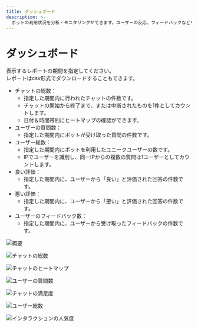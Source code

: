 ```yaml
---
title: ダッシュボード
description: >-
  ボットの利用状況を分析・モニタリングができます。ユーザーの反応、フィードバックなどを数値で可視化できます。ユーザーの反応・フィードバックなどを数値で可視化し、サービスの活用状況や改善ポイントを把握するのに役立ちます。
---
```


# ダッシュボード

表示するレポートの期間を指定してください。\
レポートはcsv形式でダウンロードすることもできます。

* チャットの総数：
  * 指定した期間内に行われたチャットの件数です。
  * チャットの開始から終了まで、または中断されたものを1件としてカウントします。
  * 日付＆時間帯別にヒートマップの確認ができます。
* ユーザーの質問数：
  * 指定した期間内にボットが受け取った質問の件数です。
* ユーザー総数：
  * 指定した期間内にボットを利用したユニークユーザーの数です。
  * IPでユーザーを識別し、同一IPからの複数の質問は1ユーザーとしてカウントします。
* 良い評価：
  * 指定した期間内に、ユーザーから「良い」と評価された回答の件数です。
* 悪い評価：
  * 指定した期間内に、ユーザーから「悪い」と評価された回答の件数です。
* ユーザーのフィードバック数：
  * 指定した期間内に、ユーザーから受け取ったフィードバックの件数です。

![概要](../../../.gitbook/assets/image%20(48).png)

![チャットの総数](../../../.gitbook/assets/image%20(49).png)

![チャットのヒートマップ](../../../.gitbook/assets/image%20(50).png)

![ユーザーの質問数](../../../.gitbook/assets/image%20(51).png)

![チャットの満足度](../../../.gitbook/assets/image%20(52).png)

![ユーザー総数](../../../.gitbook/assets/image%20(53).png)

![インタラクションの人気度](../../../.gitbook/assets/image%20(54).png)
